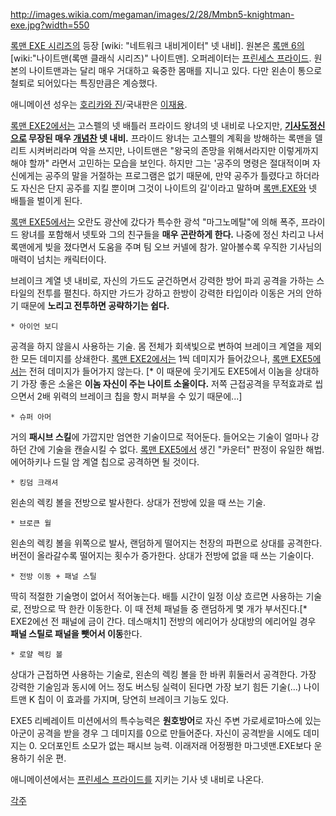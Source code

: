 http://images.wikia.com/megaman/images/2/28/Mmbn5-knightman-exe.jpg?width=550

[[록맨 EXE 시리즈]]의 등장 [wiki: "네트워크 내비게이터" 넷 내비]. 원본은 [[록맨 6]]의 [wiki:"나이트맨(록맨 클래식 시리즈)" 나이트맨]. 오퍼레이터는 [[프린세스 프라이드]]. 원본의 나이트맨과는 달리 매우 거대하고 육중한 몸매를 지니고 있다. 다만 왼손이 통으로 철퇴로 되어있다는 특징만큼은 계승했다.

애니메이션 성우는 [[호리카와 진]]/국내판은 [[이재용]]. 

[[록맨 EXE2]]에서는 고스펠의 넷 배틀러 프라이드 왕녀의 넷 내비로 나오지만, '''[[기사도]]정신으로 무장된 매우 [[개념]]찬 넷 내비.''' 프라이드 왕녀는 고스펠의 계획을 방해하는 록맨을 델리트 시켜버리라며 악을 쓰지만, 나이트맨은 "왕국의 존망을 위해서라지만 이렇게까지 해야 할까" 라면서 고민하는 모습을 보인다. 하지만 그는 '공주의 명령은 절대적이며 자신에게는 공주의 말을 거절하는 프로그램은 없기 때문에, 만약 공주가 틀렸다고 하더라도 자신은 단지 공주를 지킬 뿐이며 그것이 나이트의 길'이라고 말하며 [[록맨.EXE]]와 넷 배틀을 벌이게 된다.

[[록맨 EXE5]]에서는 오란도 광산에 갔다가 특수한 광석 "마그노메탈"에 의해 폭주, 프라이드 왕녀를 포함해서 넷토와 그의 친구들을 '''매우 곤란하게 한다.''' 나중에 정신 차리고 나서 록맨에게 빚을 졌다면서 도움을 주며 팀 오브 커넬에 참가. 알아볼수록 우직한 기사님의 매력이 넘치는 캐릭터이다.

브레이크 계열 넷 내비로, 자신의 가드도 굳건하면서 강력한 방어 파괴 공격을 가하는 스타일의 전투를 펼친다. 하지만 가드가 강하고 한방이 강력한 타입이라 이동은 거의 안하기 때문에 '''노리고 전투하면 공략하기는 쉽다.''' 

 * 아이언 보디
공격을 하지 않을시 사용하는 기술. 몸 전체가 회색빛으로 변하여 브레이크 계열을 제외한 모든 데미지를 상쇄한다. [[록맨 EXE2]]에서는 1씩 데미지가 들어갔으나, [[록맨 EXE5]]에서는 전혀 데미지가 들어가지 않는다. [* 이 때문에 웃기게도 EXE5에서 이놈을 상대하기 가장 좋은 소울은 '''이놈 자신이 주는 나이트 소울이다.''' 저쪽 근접공격을 무적효과로 씹으면서 2배 위력의 브레이크 칩을 항시 퍼부을 수 있기 때문에...]

 * 슈퍼 아머
거의 '''패시브 스킬'''에 가깝지만 엄연한 기술이므로 적어둔다. 들어오는 기술이 얼마나 강하던 간에 기술을 캔슬시킬 수 없다. [[록맨 EXE5]]에서 생긴 "카운터" 판정이 유일한 해법. 에어하키나 드릴 암 계열 칩으로 공격하면 될 것이다.

 * 킹덤 크래셔
왼손의 렉킹 볼을 전방으로 발사한다. 상대가 전방에 있을 때 쓰는 기술.

 * 브로큰 월
왼손의 렉킹 볼을 위쪽으로 발사, 랜덤하게 떨어지는 천장의 파편으로 상대를 공격한다. 버전이 올라갈수록 떨어지는 횟수가 증가한다. 상대가 전방에 없을 때 쓰는 기술이다.

 * 전방 이동 + 패널 스틸
딱히 적절한 기술명이 없어서 적어놓는다. 배틀 시간이 일정 이상 흐르면 사용하는 기술로, 전방으로 딱 한칸 이동한다. 이 때 전체 패널들 중 랜덤하게 몇 개가 부서진다.[* EXE2에선 전 패널에 금이 간다. 데스매치1] 전방의 에리어가 상대방의 에리어일 경우 '''패널 스틸로 패널을 뺏어서 이동'''한다.

 * 로얄 렉킹 볼
상대가 근접하면 사용하는 기술로, 왼손의 렉킹 볼을 한 바퀴 휘둘러서 공격한다. 가장 강력한 기술임과 동시에 어느 정도 버스팅 실력이 된다면 가장 보기 힘든 기술(...) 나이트맨 K 칩이 이 효과를 가지며, 당연히 브레이크 기능도 있다.

EXE5 리베레이트 미션에서의 특수능력은 '''원호방어'''로 자신 주변 가로세로1마스에 있는 아군이 공격을 받을 경우 그 데미지를 0으로 만들어준다. 자신이 공격받을 시에도 데미지는 0. 오더포인트 소모가 없는 패시브 능력. 이래저래 어정쩡한 마그넷맨.EXE보다 운용하기 쉬운 편.


애니메이션에서는 [[프린세스 프라이드]]를 지키는 기사 넷 내비로 나온다.

[[각주]]
